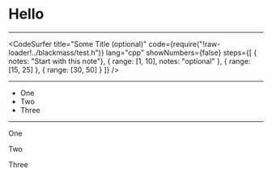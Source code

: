 
<!-- export { future as theme } from 'mdx-deck/themes' -->

<Head>
  <title>Presentation Title</title>
</Head>

# Hello

---

<CodeSurfer
  title="Some Title (optional)"
  code={require("!raw-loader!../blackmass/test.h")}
  lang="cpp"
  showNumbers={false}
  steps={[
    { notes: "Start with this note"},
    { range: [1, 10], notes: "optional" },
    { range: [15, 25] },
    { range: [30, 50] }
  ]}
/>

---

<ul>
  <Appear>
    <li>One</li>
    <li>Two</li>
    <li>Three</li>
  </Appear>
</ul>

---
<div>
  <Appear>
    <p>One</p>
    <p>Two</p>
    <p>Three</p>
  </Appear>
</div>